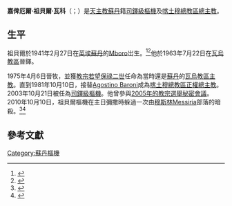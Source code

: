 {{Infobox Christian leader
| type             = cardinal
| honorific-prefix =
| name             = 嘉俾厄爾·祖貝爾·瓦科<br />Gabriel Zubeir Wako
| honorific-suffix = 
| native_name      = 
| native_name_lang = 
| title            = [[天主教喀土穆總教區|天主教喀土穆總教區總主教]]
| image            = 
| image_size       = 
| alt              = 
| caption          = 
| church           = 
| archdiocese      = 喀土穆
| province         = 
| metropolis       = 
| diocese          = 
| see              = 
| elected          = 
| appointed        = 1979年10月30日
| term             = 
| term_start       = 1981年10月10日
| quashed          = 
| term_end         = 
| predecessor      = [[Agostino_Baroni|Agostino Baroni]]
| opposed          = 
| successor        = 
| other_post       = 
<!---------- Orders ---------->
| ordination       = 1963年7月22日
| ordained_by     = 
| consecration     = 1975年4月6日
| consecrated_by   = 
| cardinal         = 2003年10月21日
| rank             = [[樞機|司鐸級樞機]]
<!---------- Personal details ---------->
| birth_name       = 
| birth_date       = {{Birth date and age|df=yes|1941|2|27}}
| birth_place      = [[英埃蘇丹|英埃蘇丹]][[Mboro|Mboro]]
| death_date       = <!-- {{Death date and age|df=yes|YYYY|MM|DD|YYYY|MM|DD}} (death date then birth date) -->
| death_place      = 
| buried           = 
| nationality      = 蘇丹
| religion         = [[天主教|天主教]]
| residence        = 
| profession       = 
| previous_post    = [[天主教瓦烏教區|瓦烏教區主教]]（1974年－1979年）
| education        =
| alma_mater       = 
}}
'''嘉俾厄爾·祖貝爾·瓦科'''（{{lang-en|Gabriel Zubeir Wako}}；{{bd|1941年|2月27日|catIdx=Gabriel Zubeir Wako}}）是[[天主教|天主教]][[蘇丹|蘇丹]]籍[[樞機|司鐸級樞機]]及[[天主教喀土穆總教區|喀土穆總教區總主教]]。

==生平==
祖貝爾於1941年2月27日在[[英埃蘇丹|英埃蘇丹]]的[[Mboro|Mboro]]岀生。<ref>{{Cite web |url=http://www.catholic-pages.com/hierarchy/cardinals_bio.asp?ref=212 |title=Gabriel Cardinal Zubeir Wako |accessdate=2014-11-25 |archive-date=2020-09-23 |archive-url=https://web.archive.org/web/20200923222210/http://www.catholic-pages.com/hierarchy/cardinals_bio.asp?ref=212 |dead-url=no }}</ref><ref>{{Cite web |url=http://www.catholic-hierarchy.org/bishop/bzuwa.html |title=Gabriel Zubeir Wako |accessdate=2014-11-25 |archive-date=2017-10-22 |archive-url=https://web.archive.org/web/20171022142423/http://www.catholic-hierarchy.org/bishop/bzuwa.html |dead-url=no }}</ref>他於1963年7月22日在[[天主教瓦烏教區|瓦烏教區]]晉鐸。

1975年4月6日晉牧，並獲[[教宗若望保祿二世|教宗若望保祿二世]]任命為當時還是[[蘇丹|蘇丹]]的[[天主教瓦烏教區|瓦烏教區主教]]。直到1981年10月10日，接替[[Agostino_Baroni|Agostino Baroni]]成為[[天主教喀土穆總教區|喀土穆總教區正權總主教]]。2003年10月21日被任為[[樞機|司鐸級樞機]]。他曾參與[[2005年教宗選舉秘密會議|2005年的教宗選舉秘密會議]]。2010年10月10日，祖貝爾樞機在主日彌撒時躲過一次由[[穆斯林|穆斯林]]Messiria部落的暗殺。<ref>{{Cite web |url=http://www.indcatholicnews.com/news.php?viewStory=16900 |title=存档副本 |accessdate=2014-11-25 |archive-date=2017-01-21 |archive-url=https://web.archive.org/web/20170121021214/http://www.indcatholicnews.com/news.php?viewStory=16900 |dead-url=no }}</ref><ref>{{Cite web |url=http://www.speroforum.com/site/article.asp?idCategory=33&idsub=121&id=41544&t=Sudan3A+Christian+leader+narrowly+escapes+Muslim+assassination+attempt |title=Christian leader narrowly escapes Muslim assassination attempt |access-date=2014-11-25 |archive-url=https://web.archive.org/web/20140414121455/http://www.speroforum.com/site/article.asp?idCategory=33&idsub=121&id=41544&t=Sudan3A+Christian+leader+narrowly+escapes+Muslim+assassination+attempt |archive-date=2014-04-14 |dead-url=yes }}</ref>

==參考文獻==
{{reflist}}

{{樞機團}}
{{Authority control}}
[[Category:蘇丹樞機|Category:蘇丹樞機]]